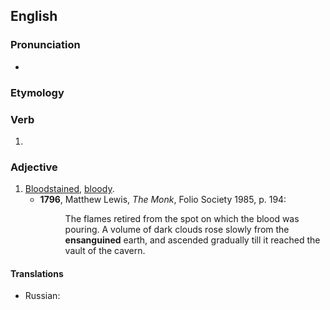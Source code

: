 ==English==

===Pronunciation===
* {{a|UK}} {{IPA|/ɛnˈsaŋɡwɪnd/|lang=en}}

===Etymology===
{{suffix|en|ensanguine|ed}}

===Verb===
{{head|en|verb form}}

# {{en-past of|ensanguine}}

===Adjective===
{{en-adj}}

# [[bloodstained|Bloodstained]], [[bloody]].
#* '''1796''', Matthew Lewis, ''The Monk'', Folio Society 1985, p. 194:
#*: The flames retired from the spot on which the blood was pouring. A volume of dark clouds rose slowly from the '''ensanguined''' earth, and ascended gradually till it reached the vault of the cavern.

====Translations====
{{trans-top|bloodstained, bloody}}
* Russian: {{t+|ru|окрова́вленный|m}}
{{trans-mid}}
{{trans-bottom}}